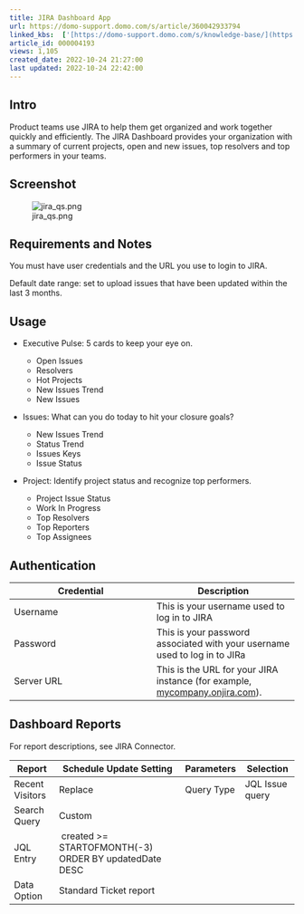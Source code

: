 ```yaml
---
title: JIRA Dashboard App
url: https://domo-support.domo.com/s/article/360042933794
linked_kbs:  ['[https://domo-support.domo.com/s/knowledge-base/](https://domo-support.domo.com/s/knowledge-base/)', '[https://domo-support.domo.com/s/](https://domo-support.domo.com/s/)', '[https://domo-support.domo.com/s/topic/0TO5w000000ZampGAC](https://domo-support.domo.com/s/topic/0TO5w000000ZampGAC)', '[https://domo-support.domo.com/s/topic/0TO5w000000Zan9GAC](https://domo-support.domo.com/s/topic/0TO5w000000Zan9GAC)', '[https://domo-support.domo.com/s/article/360042933794](https://domo-support.domo.com/s/article/360042933794)', '[https://domo-support.domo.com/s/topic/0TO5w000000Zan9GAC/available-apps](https://domo-support.domo.com/s/topic/0TO5w000000Zan9GAC/available-apps)', '[https://domo-support.domo.com/s/article/360043429933](https://domo-support.domo.com/s/article/360043429933)', '[https://domo-support.domo.com/s/article/360043429953](https://domo-support.domo.com/s/article/360043429953)', '[https://domo-support.domo.com/s/article/360042925494](https://domo-support.domo.com/s/article/360042925494)', '[https://domo-support.domo.com/s/article/360043429913](https://domo-support.domo.com/s/article/360043429913)', '[https://domo-support.domo.com/s/article/4408174643607](https://domo-support.domo.com/s/article/4408174643607)', '[https://domo-support.domo.com/s/login/](https://domo-support.domo.com/s/login/)']
article_id: 000004193
views: 1,105
created_date: 2022-10-24 21:27:00
last updated: 2022-10-24 22:42:00
---
```




Intro
-----


Product teams use JIRA to help them get organized and work together quickly and efficiently. The JIRA Dashboard provides your organization with a summary of current projects, open and new issues, top resolvers and top performers in your teams.


Screenshot
----------


![jira_qs.png](jira_qs.png)


Requirements and Notes
----------------------


You must have user credentials and the URL you use to login to JIRA.


Default date range: set to upload issues that have been updated within the last 3 months.


Usage
-----


* Executive Pulse: 5 cards to keep your eye on.


	+ Open Issues
	+ Resolvers
	+ Hot Projects
	+ New Issues Trend
	+ New Issues
* Issues: What can you do today to hit your closure goals?


	+ New Issues Trend
	+ Status Trend
	+ Issues Keys
	+ Issue Status
* Project: Identify project status and recognize top performers.


	+ Project Issue Status
	+ Work In Progress
	+ Top Resolvers
	+ Top Reporters
	+ Top Assignees


Authentication
--------------




| Credential | Description |
| --- | --- |
| Username | This is your username used to log in to JIRA |
| Password | This is your password associated with your username used to log in to JIRa |
| Server URL | This is the URL for your JIRA instance (for example, [mycompany.onjira.com](http://mycompany.onjira.com)). |


Dashboard Reports
-----------------


For report descriptions, see JIRA Connector.




| Report | Schedule Update Setting | Parameters | Selection |
| --- | --- | --- | --- |
| Recent Visitors | Replace | Query Type | JQL Issue query |
| Search Query | Custom |
| JQL Entry |  created >= STARTOFMONTH(-3) ORDER BY updatedDate DESC |
| Data Option | Standard Ticket report |


